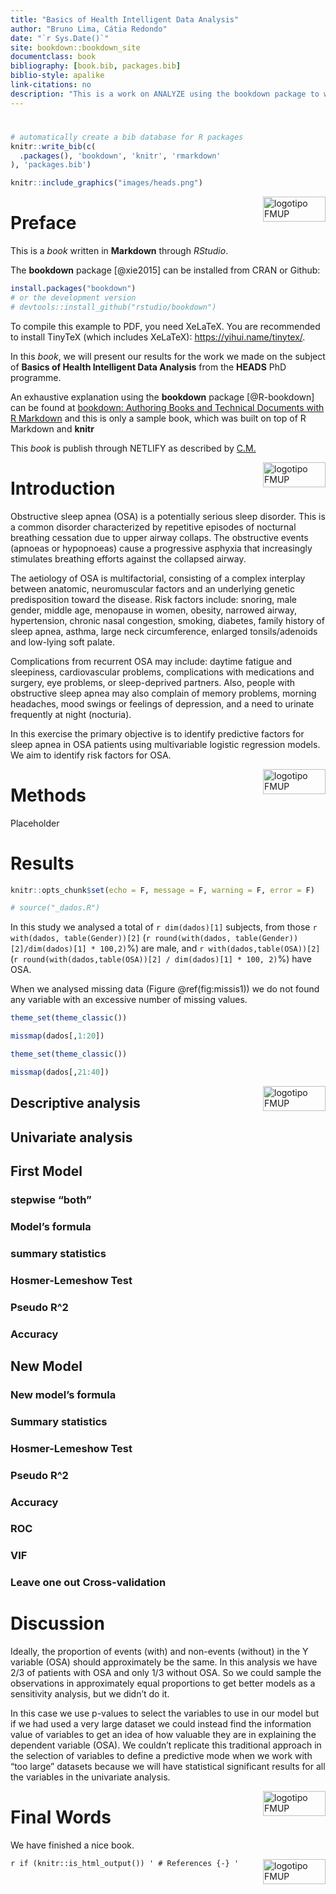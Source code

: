 ```yaml
--- 
title: "Basics of Health Intelligent Data Analysis"
author: "Bruno Lima, Cátia Redondo"
date: "`r Sys.Date()`"
site: bookdown::bookdown_site
documentclass: book
bibliography: [book.bib, packages.bib]
biblio-style: apalike
link-citations: no
description: "This is a work on ANALYZE using the bookdown package to write a book. The output format for this example is bookdown::gitbook."
---
```



#  {-}

```r
# automatically create a bib database for R packages
knitr::write_bib(c(
  .packages(), 'bookdown', 'knitr', 'rmarkdown'
), 'packages.bib')
```


```r
knitr::include_graphics("images/heads.png")
```

<img src="images/logoFMUP.png" alt="logotipo FMUP" style="width:100px;height:40px;" align="right">

# Preface {-}

This is a _book_ written in **Markdown** through *RStudio*.

The **bookdown** package [@xie2015] can be installed from CRAN or Github:

```r
install.packages("bookdown")
# or the development version
# devtools::install_github("rstudio/bookdown")
```

To compile this example to PDF, you need XeLaTeX. You are recommended to install TinyTeX (which includes XeLaTeX): <https://yihui.name/tinytex/>.

In this _book_, we will present our results for the work we made on the subject of **Basics of Health Intelligent Data Analysis** from the **HEADS** PhD programme. 

An exhaustive explanation using the **bookdown** package [@R-bookdown] can be found at <a href="https://bookdown.org/yihui/bookdown/">bookdown: Authoring Books and Technical Documents with R Markdown</a> and this is only a sample book, which was built on top of R Markdown and **knitr**

This _book_ is publish through NETLIFY as described by <a href="https://cerebralmastication.com/2019/05/11/publishing-bookdown-to-netlify-automagically/">C.M.</a>


<img src="images/logoFMUP.png" alt="logotipo FMUP" style="width:100px;height:40px;" align="right">

<!--chapter:end:index.Rmd-->

# Introduction {#intro}

Obstructive sleep apnea (OSA) is a potentially serious sleep disorder. This is a common disorder characterized by repetitive episodes of nocturnal breathing cessation due to upper airway collaps. The obstructive events (apnoeas or hypopnoeas) cause a progressive asphyxia that increasingly stimulates breathing efforts against the collapsed airway. 

The aetiology of OSA is multifactorial, consisting of a complex interplay between anatomic, neuromuscular factors and an underlying genetic predisposition toward the disease. Risk factors include: snoring, male gender, middle age, menopause in women, obesity, narrowed airway, hypertension, chronic nasal congestion, smoking, diabetes, family history of sleep apnea, asthma, large neck circumference, enlarged tonsils/adenoids and low-lying soft palate.

Complications from recurrent OSA may include: daytime fatigue and sleepiness, cardiovascular problems, complications with medications and surgery, eye problems, or sleep-deprived partners. Also, people with obstructive sleep apnea may also complain of memory problems, morning headaches, mood swings or feelings of depression, and a need to urinate frequently at night (nocturia).

In this exercise the primary objective is to identify predictive factors for sleep apnea in OSA patients using multivariable logistic regression models. We aim to identify risk factors for OSA.

<img src="images/logoFMUP.png" alt="logotipo FMUP" style="width:100px;height:40px;" align="right">

<!--chapter:end:10-intro.Rmd-->


# Methods {#method}

Placeholder



<!--chapter:end:20-method.Rmd-->

# Results {#result}

```r
knitr::opts_chunk$set(echo = F, message = F, warning = F, error = F)

# source("_dados.R")
```

In this study we analysed a total of `r dim(dados)[1]` subjects, from those `r with(dados, table(Gender))[2]` (`r round(with(dados, table(Gender))[2]/dim(dados)[1] * 100,2)`%) are male, and `r with(dados,table(OSA))[2]` (`r round(with(dados,table(OSA))[2] / dim(dados)[1] * 100, 2)`%) have OSA.

When we analysed missing data (Figure \@ref(fig:missis1)) we do not found any variable with an excessive number of missing values. 

```r
theme_set(theme_classic())

missmap(dados[,1:20]) 

```

```r
theme_set(theme_classic())

missmap(dados[,21:40]) 
```


<img src="images/logoFMUP.png" alt="logotipo FMUP" style="width:100px;height:40px;" align="right">

<!--chapter:end:30-result.Rmd-->



## Descriptive analysis {#results1}

<!--chapter:end:31-results1.Rmd-->



## Univariate analysis {#results2}

<!--chapter:end:32-results2.Rmd-->



## First Model {#results3}
### stepwise "both"
### Model's formula
### summary statistics
### Hosmer-Lemeshow Test
### Pseudo R^2
### Accuracy

<!--chapter:end:33-results3.Rmd-->



## New Model {#results4}
### New model's formula
### Summary statistics
### Hosmer-Lemeshow Test
### Pseudo R^2
### Accuracy
### ROC
### VIF
### Leave one out Cross-validation

<!--chapter:end:34-results4.Rmd-->

# Discussion {#discus}

Ideally, the proportion of events (with) and non-events (without) in the Y variable (OSA) should approximately be the same. In this analysis we have 2/3 of patients with OSA and only 1/3 without OSA. So we could sample the observations in approximately equal proportions to get better models as a sensitivity analysis, but we didn't do it.

In this case we use p-values to select the variables to use in our model but if we had used a very large dataset we could instead find the information value of variables to get an idea of how valuable they are in explaining the dependent variable (OSA).
We couldn't replicate this traditional approach in the selection of variables to define a predictive mode when we work with “too large” datasets because we will have statistical significant results for all the variables in the univariate analysis.


<img src="images/logoFMUP.png" alt="logotipo FMUP" style="width:100px;height:40px;" align="right">


<!--chapter:end:40-discuss.Rmd-->

# Final Words

We have finished a nice book.



<img src="images/logoFMUP.png" alt="logotipo FMUP" style="width:100px;height:40px;" align="right">

<!--chapter:end:50-summary.Rmd-->

`r if (knitr::is_html_output()) '
# References {-}
'`


<!--chapter:end:60-references.Rmd-->

